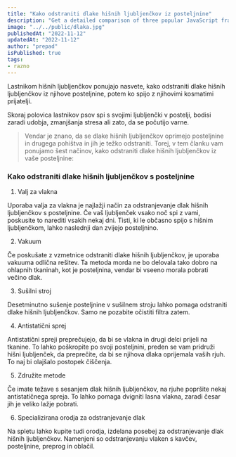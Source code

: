 ```yaml
---
title: "Kako odstraniti dlake hišnih ljubljenčkov iz posteljnine"
description: "Get a detailed comparison of three popular JavaScript frameworks - Angular, React, and Vue.js. Understand the strengths, weaknesses, and use cases for each framework to make an informed decision for your next web development project."
image: "../../public/dlaka.jpg"
publishedAt: "2022-11-12"
updatedAt: "2022-11-12"
author: "prepad"
isPublished: true
tags:
- razno
---
```




Lastnikom hišnih ljubljenčkov ponujajo nasvete, kako odstraniti dlake hišnih ljubljenčkov iz njihove posteljnine, potem ko spijo z njihovimi kosmatimi prijatelji.

Skoraj polovica lastnikov psov spi s svojimi ljubljenčki v postelji, bodisi zaradi udobja, zmanjšanja stresa ali zato, da se počutijo varne.


> Vendar je znano, da se dlake hišnih ljubljenčkov oprimejo posteljnine in drugega pohištva in jih je težko odstraniti. Torej, v tem članku vam ponujamo šest načinov, kako odstraniti dlake hišnih ljubljenčkov iz vaše posteljnine:







### Kako odstraniti dlake hišnih ljubljenčkov s posteljnine

1. Valj za vlakna

Uporaba valja za vlakna je najlažji način za odstranjevanje dlak hišnih ljubljenčkov s posteljnine. Če vaš ljubljenček vsako noč spi z vami, poskusite to narediti vsakih nekaj dni. Tisti, ki le občasno spijo s hišnim ljubljenčkom, lahko naslednji dan zvijejo posteljnino.

2. Vakuum

Če poskušate z vzmetnice odstraniti dlake hišnih ljubljenčkov, je uporaba vakuuma odlična rešitev. Ta metoda morda ne bo delovala tako dobro na ohlapnih tkaninah, kot je posteljnina, vendar bi vseeno morala pobrati večino dlak.


3. Sušilni stroj

Desetminutno sušenje posteljnine v sušilnem stroju lahko pomaga odstraniti dlake hišnih ljubljenčkov. Samo ne pozabite očistiti filtra zatem.

4. Antistatični sprej

Antistatični spreji preprečujejo, da bi se vlakna in drugi delci prijeli na tkanine. To lahko poškropite po svoji posteljnini, preden se vam pridruži hišni ljubljenček, da preprečite, da bi se njihova dlaka oprijemala vaših rjuh. To naj bi olajšalo postopek čiščenja.

5. Združite metode

Če imate težave s sesanjem dlak hišnih ljubljenčkov, na rjuhe popršite nekaj antistatičnega spreja. To lahko pomaga dvigniti lasna vlakna, zaradi česar jih je veliko lažje pobrati.

6. Specializirana orodja za odstranjevanje dlak

Na spletu lahko kupite tudi orodja, izdelana posebej za odstranjevanje dlak hišnih ljubljenčkov. Namenjeni so odstranjevanju vlaken s kavčev, posteljnine, preprog in oblačil.


